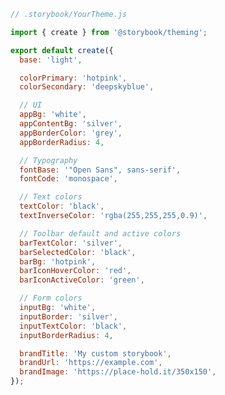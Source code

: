 ```js
// .storybook/YourTheme.js

import { create } from '@storybook/theming';

export default create({
  base: 'light',

  colorPrimary: 'hotpink',
  colorSecondary: 'deepskyblue',

  // UI
  appBg: 'white',
  appContentBg: 'silver',
  appBorderColor: 'grey',
  appBorderRadius: 4,

  // Typography
  fontBase: '"Open Sans", sans-serif',
  fontCode: 'monospace',

  // Text colors
  textColor: 'black',
  textInverseColor: 'rgba(255,255,255,0.9)',

  // Toolbar default and active colors
  barTextColor: 'silver',
  barSelectedColor: 'black',
  barBg: 'hotpink',
  barIconHoverColor: 'red',
  barIconActiveColor: 'green',

  // Form colors
  inputBg: 'white',
  inputBorder: 'silver',
  inputTextColor: 'black',
  inputBorderRadius: 4,

  brandTitle: 'My custom storybook',
  brandUrl: 'https://example.com',
  brandImage: 'https://place-hold.it/350x150',
});
```